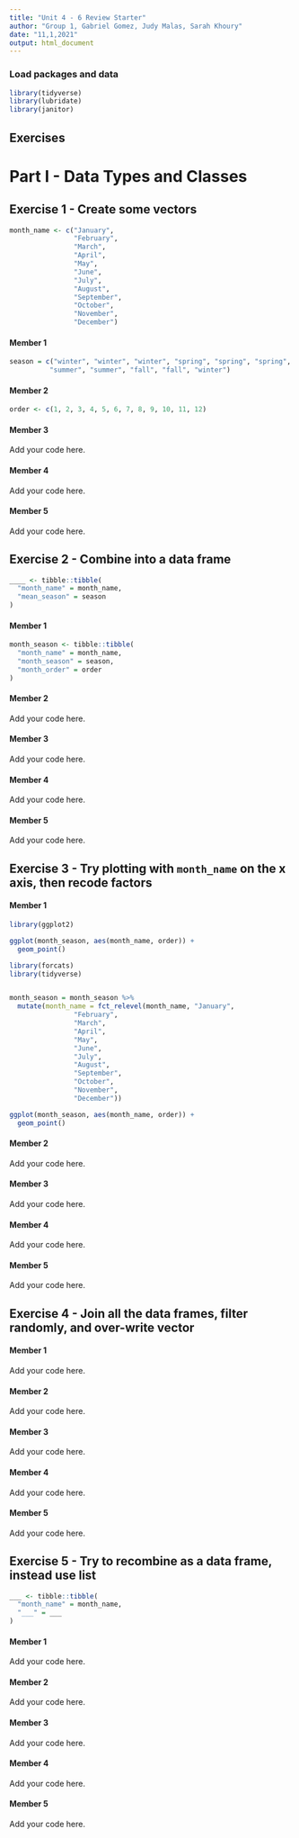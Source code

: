 ```yaml
---
title: "Unit 4 - 6 Review Starter"
author: "Group 1, Gabriel Gomez, Judy Malas, Sarah Khoury"
date: "11,1,2021"
output: html_document
---
```


### Load packages and data

```r
library(tidyverse) 
library(lubridate)
library(janitor)
```

## Exercises

# Part I - Data Types and Classes

## Exercise 1 - Create some vectors

```r
month_name <- c("January", 
                "February",
                "March",
                "April",
                "May",
                "June",
                "July",
                "August",
                "September",
                "October",
                "November",
                "December")
```

#### Member 1

```r
season = c("winter", "winter", "winter", "spring", "spring", "spring", "summer",
          "summer", "summer", "fall", "fall", "winter")
```


#### Member 2

```r
order <- c(1, 2, 3, 4, 5, 6, 7, 8, 9, 10, 11, 12)
```


#### Member 3

Add your code here.

#### Member 4

Add your code here.

#### Member 5

Add your code here.

## Exercise 2 - Combine into a data frame

```r
____ <- tibble::tibble(
  "month_name" = month_name,
  "mean_season" = season
)
```

#### Member 1

```r
month_season <- tibble::tibble(
  "month_name" = month_name,
  "month_season" = season, 
  "month_order" = order
)
```

#### Member 2

Add your code here.

#### Member 3

Add your code here.

#### Member 4

Add your code here.

#### Member 5

Add your code here.

## Exercise 3 - Try plotting with `month_name` on the x axis, then recode factors

#### Member 1

```r
library(ggplot2)

ggplot(month_season, aes(month_name, order)) +
  geom_point()


```

```r
library(forcats) 
library(tidyverse)


month_season = month_season %>% 
  mutate(month_name = fct_relevel(month_name, "January", 
                "February",
                "March",
                "April",
                "May",
                "June",
                "July",
                "August",
                "September",
                "October",
                "November",
                "December"))

```


```r

ggplot(month_season, aes(month_name, order)) +
  geom_point()
```


#### Member 2

Add your code here.

#### Member 3

Add your code here.

#### Member 4

Add your code here.

#### Member 5

Add your code here.

## Exercise 4 - Join all the data frames, filter randomly, and over-write vector

#### Member 1

Add your code here.

#### Member 2

Add your code here.

#### Member 3

Add your code here.

#### Member 4

Add your code here.

#### Member 5

Add your code here.

## Exercise 5 - Try to recombine as a data frame, instead use list

```r
___ <- tibble::tibble(
  "month_name" = month_name,
  "___" = ___
)
```

#### Member 1

Add your code here.

#### Member 2

Add your code here.

#### Member 3

Add your code here.

#### Member 4

Add your code here.

#### Member 5

Add your code here.
